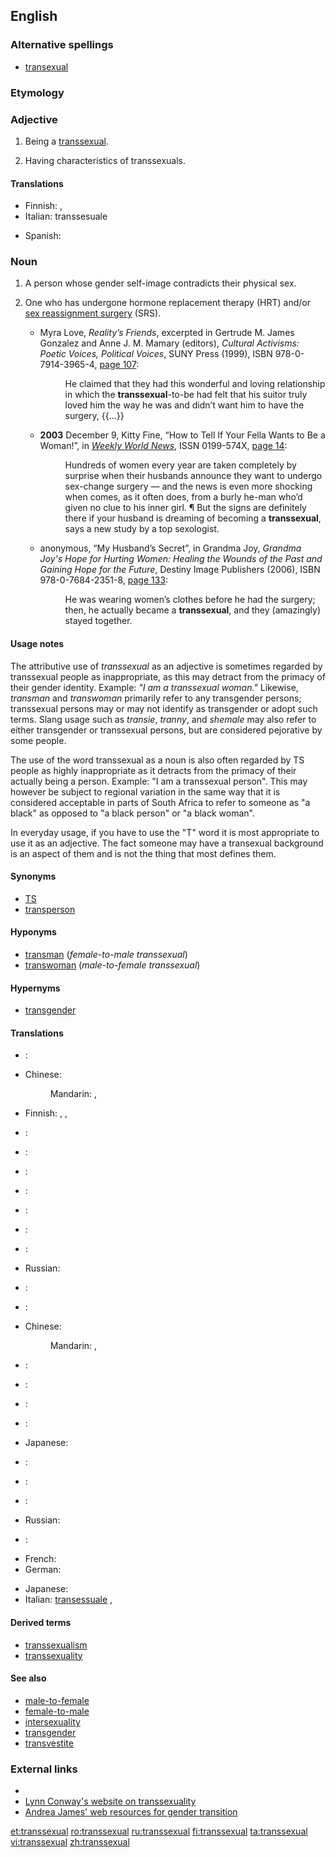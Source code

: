 ==English==

===Alternative spellings===
* [[transexual]]

===Etymology===
{{prefix|trans|sexual}}

===Adjective===
{{en-adj}}

# {{context|of a person}} Being a [[#Noun|transsexual]].
# {{rfv-sense}} Having characteristics of transsexuals.

====Translations====
{{trans-top|being a transsexual}}
{{trans-mid}}
{{trans-bottom}}

{{trans-top|having characteristics of transsexuals}}
* Finnish: {{t-|fi|transseksuaalinen}},  {{t|fi|transsukupuolinen}}
* Italian: transsesuale
{{trans-mid}}
* Spanish: {{t-|es|transexual}}
{{trans-bottom}}

===Noun===
{{en-noun}}

# A person whose gender self-image contradicts their physical sex.
# {{rfv-sense|many transsexuals get these treatments, but do tey really define a transsexual?}} {{medicine}} One who has undergone hormone replacement therapy (HRT) and/or [[sex reassignment surgery]] (SRS).
#* {{ante|1998}} Myra Love, ''Reality’s Friends'', excerpted in Gertrude M. James Gonzalez and Anne J. M. Mamary (editors), ''Cultural Activisms: Poetic Voices, Political Voices'', SUNY Press (1999), ISBN 978-0-7914-3965-4, [http://books.google.com/books?id=BDboCztcUoIC&pg=PA107&dq=transsexual page 107]:
#*: He claimed that they had this wonderful and loving relationship in which the '''transsexual'''-to-be had felt that his suitor truly loved him the way he was and didn’t want him to have the surgery, {{...}}
#* '''2003''' December 9, Kitty Fine, “How to Tell If Your Fella Wants to Be a Woman!”, in ''[[w:Weekly World News|Weekly World News]]'', ISSN 0199-574X, [http://books.google.com/books?id=KPMDAAAAMBAJ&pg=PA14&dq=transsexual page 14]:
#*: Hundreds of women every year are taken completely by surprise when their husbands announce they want to undergo sex-change surgery — and the news is even more shocking when comes, as it often does, from a burly he-man who’d given no clue to his inner girl. ¶ But the signs are definitely there if your husband is dreaming of becoming a '''transsexual''', says a new study by a top sexologist.
#* {{ante|2006}} anonymous, “My Husband’s Secret”, in Grandma Joy, ''Grandma Joy's Hope for Hurting Women: Healing the Wounds of the Past and Gaining Hope for the Future'', Destiny Image Publishers (2006), ISBN 978-0-7684-2351-8, [http://books.google.com/books?id=sitDp-3kf6wC&pg=PA133&dq=transsexual page 133]:
#*: He was wearing women’s clothes before he had the surgery; then, he actually became a '''transsexual''', and they (amazingly) stayed together.

====Usage notes====
{{unreferenced}}
The attributive use of ''transsexual'' as an adjective is sometimes regarded by transsexual people as inappropriate, as this may detract from the primacy of their gender identity. Example: ''"I am a transsexual woman."'' Likewise, ''transman'' and ''transwoman'' primarily refer to any transgender persons; transsexual persons may or may not identify as transgender or adopt such terms.  Slang usage such as ''transie'', ''tranny'', and ''shemale'' may also refer to either transgender or transsexual persons, but are considered pejorative by some people.

The use of the word transsexual as a noun is also often regarded by TS people as highly inappropriate as it detracts from the primacy of their actually being a person.
Example: "I am a transsexual person". This may however be subject to regional variation in the same way that it is considered acceptable in parts of South Africa to refer to someone as "a black" as opposed to "a black person" or "a black woman".

In everyday usage, if you have to use the "T" word it is most appropriate to use it as an adjective. The fact someone may have a transexual background is an aspect of them and is not the thing that most defines them.

====Synonyms====
* [[TS]]
* [[transperson]]

====Hyponyms====
* [[transman]] (''female-to-male transsexual'')
* [[transwoman]]  (''male-to-female transsexual'')

====Hypernyms====
* [[transgender]]

====Translations====
{{trans-top|self-image}}
* {{trreq|Arabic}}:
* Chinese:
*: Mandarin: {{t|cmn|變性者|sc=Hani}}, {{t|cmn|变性者|tr=biànxìngzhě|sc=Hani}}
* Finnish: {{t+|fi|transseksuaali}}, {{t|fi|transsukupuolinen}}, {{t+|fi|transu}}
* {{trreq|French}}:
* {{trreq|German}}:
* {{trreq|Italian}}:
{{trans-mid}}
* {{trreq|Japanese}}:
* {{trreq|Korean}}:
* {{trreq|Polish}}:
* {{trreq|Portuguese}}:
* Russian: {{t|ru|транссексуал|m|tr=transseksuál}}
* {{trreq|Spanish}}:
{{trans-bottom}}

{{trans-top|medicine}}
*{{trreq|Arabic}}:
* Chinese:
*: Mandarin: {{t|cmn|變性者|sc=Hani}}, {{t|cmn|变性者|tr=biànxìngzhě|sc=Hani}}
* {{trreq|Finnish}}:
* {{trreq|French}}:
* {{trreq|German}}:
* {{trreq|Italian}}:
{{trans-mid}}
* Japanese: {{t|ja|性転換者|tr=せいてんかん しゃ, seitenkansha}}
* {{trreq|Korean}}:
* {{trreq|Polish}}:
* {{trreq|Portuguese}}:
* Russian: {{t|ru|транссексуал|m|tr=transseksuál}}
* {{trreq|Spanish}}:
{{trans-bottom}}

{{checktrans-top}}
* French: {{t|fr|transsexuel|m}}
* German: {{t|de|Transsexuell|m}}
{{trans-mid}}
* Japanese: {{t|ja|性転換者|tr=せいてんかん しゃ, seitenkansha}}
* Italian: [[transessuale]] {{m}},{{f}}
{{trans-bottom}}

====Derived terms====
* [[transsexualism]]
* [[transsexuality]]

====See also====
* [[male-to-female]]
* [[female-to-male]]
* [[intersexuality]]
* [[transgender]]
* [[transvestite]]

===External links===
* {{projectlink|pedia|Transsexualism}}
* [http://ai.eecs.umich.edu/people/conway/conway.html Lynn Conway's website on transsexuality]
* [http://www.tsroadmap.com Andrea James' web resources for gender transition]

[[et:transsexual]]
[[ro:transsexual]]
[[ru:transsexual]]
[[fi:transsexual]]
[[ta:transsexual]]
[[vi:transsexual]]
[[zh:transsexual]]